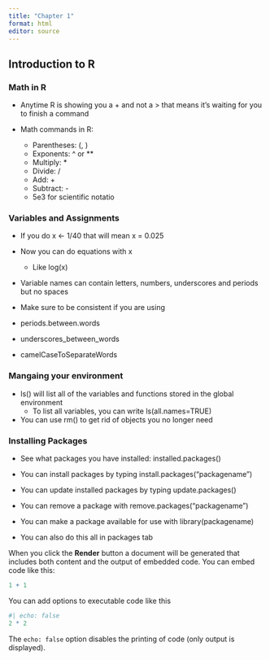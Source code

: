 ```yaml
---
title: "Chapter 1"
format: html
editor: source
---
```


## Introduction to R

### **Math in R**

* Anytime R is showing you a + and not a > that means it's waiting for you to finish a command

* Math commands in R:

  + Parentheses: (, )
  + Exponents: ^ or **
  + Multiply: *
  + Divide: /
  + Add: +
  + Subtract: -
  + 5e3 for scientific notatio

### **Variables and Assignments**

* If you do x <- 1/40 that will mean x = 0.025

* Now you can do equations with x
  + Like log(x)

* Variable names can contain letters, numbers, underscores and periods but no spaces

 * Make sure to be consistent if you are using
 
  + periods.between.words
  + underscores_between_words
  + camelCaseToSeparateWords
  
### **Mangaing your environment**

* ls() will list all of the variables and functions stored in the global environment
  + To list all variables, you can write ls(all.names=TRUE)

* You can use rm() to get rid of objects you no longer need

### **Installing Packages**

* See what packages you have installed: installed.packages()

* You can install packages by typing install.packages("packagename")

* You can update installed packages by typing update.packages()

* You can remove a package with remove.packages("packagename")

* You can make a package available for use with library(packagename)

* You can also do this all in packages tab

  


When you click the **Render** button a document will be generated that includes both content and the output of embedded code. You can embed code like this:

```r
1 + 1
```

You can add options to executable code like this

```r
#| echo: false
2 * 2
```

The `echo: false` option disables the printing of code (only output is displayed).
